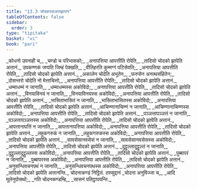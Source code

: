 ```yaml
---
title: "13.3 चोदकस्सअत्तझापन"
tableOfContents: false
sidebar:
  order: 3
type: "tipitaka"
basket: "vi"
book: "pari"
---
```



<DynamicBreadcrumb />

<Paragraph number="1803" type="verses" book="pari">
_कोधनो उपनाही च,_  
_चण्डो च परिभासको;_  
_अनापत्तिया आपत्तीति रोपेति,_  
_तादिसो चोदको झापेति अत्तानं._  

</Paragraph>

<Paragraph number="1804" type="verses" book="pari">
उपकण्णकं जप्पति जिम्हं पेक्खति,_  
_वीतिहरति कुम्मग्गं पटिसेवति;_  
_अनापत्तिया आपत्तीति रोपेति,_  
_तादिसो चोदको झापेति अत्तानं._  

</Paragraph>

<Paragraph number="1805" type="verses" book="pari">
_अकालेन चोदेति अभूतेन,_  
_फरुसेन अनत्थसंहितेन;_  
_दोसन्तरो चोदेति नो मेत्ताचित्तो,_  
_अनापत्तिया आपत्तीति रोपेति;_  
_तादिसो चोदको झापेति अत्तानं._  

</Paragraph>

<Paragraph number="1806" type="verses" book="pari">
_धम्माधम्मं न जानाति,_  
_धम्माधम्मस्स अकोविदो;_  
_अनापत्तिया आपत्तीति रोपेति,_  
_तादिसो चोदको झापेति अत्तानं._  

</Paragraph>

<Paragraph number="1807" type="verses" book="pari">
_विनयाविनयं न जानाति,_  
_विनयाविनयस्स अकोविदो;_  
_अनापत्तिया आपत्तीति रोपेति,_  
_तादिसो चोदको झापेति अत्तानं._  

</Paragraph>

<Paragraph number="1808" type="verses" book="pari">
_भासिताभासितं न जानाति,_  
_भासिताभासितस्स अकोविदो;_  
_अनापत्तिया आपत्तीति रोपेति,_  
_तादिसो चोदको झापेति अत्तानं._  

</Paragraph>

<Paragraph number="1809" type="verses" book="pari">
_आचिण्णानाचिण्णं न जानाति,_  
_आचिण्णानाचिण्णस्स अकोविदो;_  
_अनापत्तिया आपत्तीति रोपेति,_  
_तादिसो चोदको झापेति अत्तानं._  

</Paragraph>

<Paragraph number="1810" type="verses" book="pari">
_पञ्ञत्तापञ्ञत्तं न जानाति,_  
_पञ्ञत्तापञ्ञत्तस्स अकोविदो;_  
_अनापत्तिया आपत्तीति रोपेति,_  
_तादिसो चोदको झापेति अत्तानं._  

</Paragraph>

<Paragraph number="1811" type="verses" book="pari">
_आपत्तानापत्तिं न जानाति,_  
_आपत्तानापत्तिया अकोविदो;_  
_अनापत्तिया आपत्तीति रोपेति,_  
_तादिसो चोदको झापेति अत्तानं._  

</Paragraph>

<Paragraph number="1812" type="verses" book="pari">
_लहुकगरुकं न जानाति,_  
_लहुकगरुकस्स अकोविदो;_  
_अनापत्तिया आपत्तीति रोपेति,_  
_तादिसो चोदको झापेति अत्तानं._  

</Paragraph>

<Paragraph number="1813" type="verses" book="pari">
_सावसेसानवसेसं न जानाति,_  
_सावसेसानवसेसस्स अकोविदो;_  
_अनापत्तिया आपत्तीति रोपेति,_  
_तादिसो चोदको झापेति अत्तानं._  

</Paragraph>

<Paragraph number="1814" type="verses" book="pari">
_दुट्ठुल्लादुट्ठुल्लं न जानाति,_  
_दुट्ठुल्लादुट्ठुल्लस्स अकोविदो;_  
_अनापत्तिया आपत्तीति रोपेति,_  
_तादिसो चोदको झापेति अत्तानं._  

</Paragraph>

<Paragraph number="1815" type="verses" book="pari">
_पुब्बापरं न जानाति,_  
_पुब्बापरस्स अकोविदो;_  
_अनापत्तिया आपत्तीति रोपेति,_  
_तादिसो चोदको झापेति अत्तानं._  

</Paragraph>

<Paragraph number="1816" type="verses" book="pari">
_अनुसन्धिवचनपथं न जानाति,_  
_अनुसन्धिवचनपथस्स अकोविदो;_  
_अनापत्तिया आपत्तीति रोपेति,_  
_तादिसो चोदको झापेति अत्तानन्ति._  


</Paragraph>

<Paragraph number="1817" type="center" book="pari">
चोदनाकण्डं निट्ठितं.



</Paragraph>

<Paragraph number="1818" type="center" book="pari">
तस्सुद्दानं


</Paragraph>

<Paragraph number="1819" type="verses" book="pari">
_चोदना अनुविज्जा च,_  
_आदि मूलेनुपोसथो;_  
_गति चोदनकण्डम्हि,_  
_सासनं पतिट्ठापयन्ति._
</Paragraph>